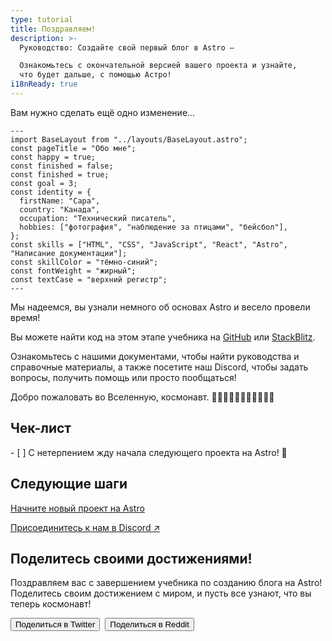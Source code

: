```yaml
---
type: tutorial
title: Поздравляем!
description: >-
  Руководство: Создайте свой первый блог в Astro —

  Ознакомьтесь с окончательной версией вашего проекта и узнайте,
  что будет дальше, с помощью Астро!
i18nReady: true
---
```




Вам нужно сделать ещё одно изменение...

```astro title="src/pages/about.astro" del={5} ins={6}
---
import BaseLayout from "../layouts/BaseLayout.astro";
const pageTitle = "Обо мне";
const happy = true;
const finished = false;
const finished = true;
const goal = 3;
const identity = {
  firstName: "Сара",
  country: "Канада",
  occupation: "Технический писатель",
  hobbies: ["фотография", "наблюдение за птицами", "бейсбол"],
};
const skills = ["HTML", "CSS", "JavaScript", "React", "Astro", "Написание документации"];
const skillColor = "тёмно-синий";
const fontWeight = "жирный";
const textCase = "верхний регистр";
---
```

Мы надеемся, вы узнали немного об основах Astro и весело провели время!

Вы можете найти код на этом этапе учебника на [GitHub](https://github.com/withastro/blog-tutorial-demo/tree/complete) или
[StackBlitz](https://stackblitz.com/github/withastro/blog-tutorial-demo/tree/complete?file=src/pages/index.astro).

Ознакомьтесь с нашими документами, чтобы найти руководства и справочные материалы, а также посетите наш Discord, чтобы задать вопросы, получить помощь или просто пообщаться!

Добро пожаловать во Вселенную, космонавт. 👩🏼‍🚀👨🏿‍🚀🧑‍🚀👩🏾‍🚀

<Box icon="check-list">

## Чек-лист

<Checklist>
- [ ] С нетерпением жду начала следующего проекта на Astro! 🚀
</Checklist>
</Box>

## Следующие шаги

[Начните новый проект на Astro](/ru/getting-started/)

[Присоединитесь к нам в Discord ↗](https://astro.build/chat)

<CompletionConfetti />

## Поделитесь своими достижениями!

Поздравляем вас с завершением учебника по созданию блога на Astro! Поделитесь своим достижением с миром, и пусть все узнают, что вы теперь космонавт!

<div style="display: flex; flex-wrap: wrap; gap: 0.5rem;">
  <Button link='https://twitter.com/intent/tweet?text=Just%20finished%20learning%20how%20to%20build%20my%20first%20Astro%20blog!%20Check%20it%20out%20at%20https://docs.astro.build/%0Avia%20%40astrodotbuild'>Поделиться в Twitter</Button>
  <Button link='https://www.reddit.com/submit?url=https://docs.astro.build/&title=Just%20finished%20learning%20how%20to%20build%20my%20first%20Astro%20blog!'>Поделиться в Reddit</Button>
</div>
